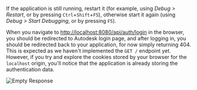 If the application is still running, restart it (for example, using _Debug > Restart_,
or by pressing `Ctrl`+`Shift`+`F5`), otherwise start it again (using _Debug > Start Debugging_,
or by pressing `F5`).

When you navigate to [http://localhost:8080/api/auth/login](http://localhost:8080/api/auth/login)
in the browser, you should be redirected to Autodesk login page, and after logging in, you should
be redirected back to your application, for now simply returning 404. This is expected as we haven't
implemented the `GET /` endpoint yet. However, if you try and explore the cookies stored
by your browser for the `localhost` origin, you'll notice that the application is already storing
the authentication data.

![Empty Response](../../dotnet/auth/empty-response.png)
